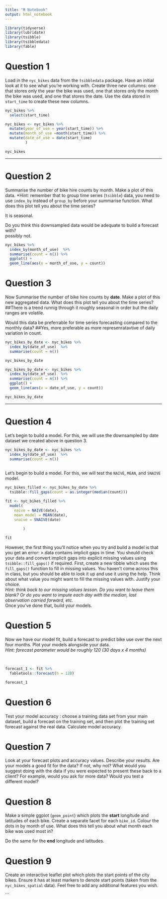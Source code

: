 ```yaml
---
title: "R Notebook"
output: html_notebook
---
```


```r
library(tidyverse)
library(lubridate)
library(tsibble)
library(tsibbledata)
library(fable)
```

# Question 1  
Load in the `nyc_bikes` data from the `tsibbledata` package. Have an initial look at it to see what you're working with. Create three new columns: one that stores only the year the bike was used, one that stores only the month the bike was used, and one that stores the date. Use the data stored in `start_time` to create these new columns. 

```r
nyc_bikes %>% 
  select(start_time)
```


```r
nyc_bikes <- nyc_bikes %>%
  mutate(year_of_use = year(start_time)) %>% 
  mutate(month_of_use =month(start_time)) %>% 
  mutate(date_of_use = date(start_time)
         )

nyc_bikes

```
***

# Question 2  
Summarise the number of bike hire counts by month. Make a plot of this data. *Hint: remember that to group time series (`tsibble`) data, you need to use `index_by` instead of `group_by` before your summarise function. What does this plot tell you about the time series? 

It is seasonal.

Do you think this downsampled data would be adequate to build a forecast with?  
possibly not.
```r
nyc_bikes %>% 
  index_by(month_of_use)  %>% 
  summarise(count = n()) %>% 
  ggplot() +
  geom_line(aes(x = month_of_use, y = count))
```

# Question 3  
Now Summarise the number of bike hire counts by **date**. Make a plot of this new aggregated data. What does this plot tell you about the time series? 
##There is a trend runnig through it roughly seasonal in order but the daily ranges are volatile. 

Would this data be preferrable for time series forecasting compared to the monthly data?
##Yes, more preferable as more represenratavtive of daily variation in count. 
<br>
```r
nyc_bikes_by_date <- nyc_bikes %>% 
  index_by(date_of_use)  %>% 
  summarise(count = n()) 

nyc_bikes_by_date
```


```r
nyc_bikes_by_date <- nyc_bikes %>% 
  index_by(date_of_use)  %>% 
  summarise(count = n()) %>% 
  ggplot() +
  geom_line(aes(x = date_of_use, y = count))

nyc_bikes_by_date
```

***

# Question 4 
Let's begin to build a model. For this, we will use the downsampled by date dataset we created above in question 3. 
```r
nyc_bikes_by_date <- nyc_bikes %>% 
  index_by(date_of_use)  %>% 
  summarise(count = n()) 
 
```

Let's begin to build a model. For this, we will test the `NAIVE`, `MEAN`, and `SNAIVE` model. 

```r
nyc_bikes_filled <- nyc_bikes_by_date %>%
  tsibble::fill_gaps(count = as.integer(median(count)))
```


```r
fit <- nyc_bikes_filled %>% 
  model(
    naive = NAIVE(date),
    mean_model = MEAN(date),
    snaive = SNAIVE(date)
  
        )

fit
```
However, the first thing you'll notice when you try and build a model is that you get an error:
>.data contains implicit gaps in time. You should check your data and convert implicit gaps into explicit missing values using `tsibble::fill_gaps()` if required.
First, create a new tibble which uses the `fill_gaps()` function to fill in missing values. You haven't come across this in class, but you should be able to look it up and use it using the help. Think about what value you might want to fill the missing values with. Justify your choice.   
*Hint: think back to our missing values lesson. Do you want to leave them blank? Or do you want to impute each day with the median, last observation carried forward, etc.*   
Once you've done that, build your models.    

# Question 5
Now we have our model fit, build a forecast to predict bike use over the next four months. Plot your models alongside your data.  
*Hint: forecast parameter would be roughly 120 (30 days x 4 months)*

<br>
```r
forecast_1 <- fit %>% 
  fabletools::forecast(h = 120)

forecast_1
```


# Question 6 
Test your model accuracy : choose a training data set from your main dataset, build a forecast on the training set, and then plot the training set forecast against the real data. Calculate model accuracy. 



# Question 7


Look at your forecast plots and accuracy values. Describe your results. Are your models a good fit for the data? If not, why not? 
What would you suggest doing with the data if you were expected to present these back to a client? For example, would you ask for more data? Would you test a different model?



# Question 8

Make a simple ggplot (`geom_point`) which plots the **start** longitude and latitudes of each bike. Create a separate facet for each `bike_id`. Colour the dots in by month of use. What does this tell you about what month each bike was used most in?

Do the same for the **end** longitude and latitudes. 


# Question 9 

Create an interactive leaflet plot which plots the start points of the city bikes. Ensure it has at least markers to denote start points (taken from the `nyc_bikes_spatial` data). Feel free to add any additional features you wish.   

```

